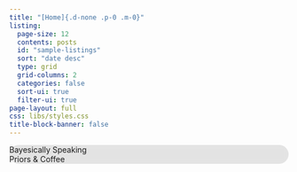 ```yaml
---
title: "[Home]{.d-none .p-0 .m-0}"
listing:
  page-size: 12
  contents: posts
  id: "sample-listings"
  sort: "date desc"
  type: grid
  grid-columns: 2
  categories: false
  sort-ui: true
  filter-ui: true
page-layout: full
css: libs/styles.css
title-block-banner: false
---
```


::::{style="height:100vh"}
<div id="particles-js" class="column-screen" style="z-index:1;"></div>
:::{.text-light .position-absolute .top-50 .start-50 .translate-middle .p-3 style="background-color: rgb(0,0,0,0.1); backdrop-filter: blur(5px); -webkit-backdrop-filter: blur(10px); z-index:2; border-radius: 20px; user-select: none;"}
<div class="display-2 text-center">Bayesically Speaking</div>
<div class="fs-4 lh-lg text-center">Priors & Coffee</div>
:::
::::

<!--- ### --->

:::{style="background-image: linear-gradient( rgba(0, 0, 0, 0.5), rgba(0, 0, 0, 0.5) ), url(images/home_parallax-1.jpeg); background-attachment: fixed; background-size: cover; background-position: center; background-repeat: no-repeat; grid-column: screen-start/screen-end; backdrop-filter: rgba(0, ,0, 0, 0.5);"}

:::{.grid .column-page .text-light .py-5}

:::{.g-col-6 .g-start-4}
# What is this?

If you are curious about how to use data and probability to understand and visualize real world problems, you have come to the right place. 

<div class="grid">
<div class="g-col-12 g-col-sm-6"><a class="btn btn-outline-light" href="about.html">{{< fa circle-info >}} About section</a></div>
<div class="g-col-12 g-col-sm-6"><a class="btn btn-outline-light" href="portfolio.html">{{< fa suitcase >}} Related work</a></div>
</div>
:::

:::

:::

<br>

<!--- ### --->

# Blog

<div id="sample-listings"></div>

<br>

<!--- ### --->

:::{style="background-image: linear-gradient( rgba(0, 0, 0, 0.5), rgba(0, 0, 0, 0.5) ), url(images/home_parallax-2.jpeg); background-attachment: fixed; background-size: cover; background-position: bottom; background-repeat: no-repeat; grid-column: screen-start/screen-end; backdrop-filter: rgba(0, ,0, 0, 0.5); min-height: 500px;"}
:::{.column-page .text-light .py-5}
# Plots and Visualizations

Coming soon!
:::
:::

<script src="libs/particles.js"></script> 
<script src="libs/app.js"></script> 
